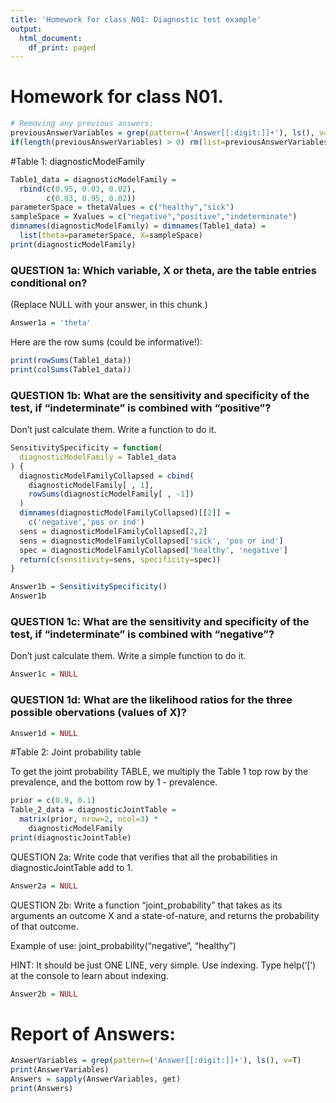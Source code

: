 ```yaml
---
title: 'Homework for class N01: Diagnostic test example'
output:
  html_document:
    df_print: paged
---
```


# Homework for class N01.

```r
# Removing any previous answers:
previousAnswerVariables = grep(pattern=('Answer[[:digit:]]+'), ls(), v=T) 
if(length(previousAnswerVariables) > 0) rm(list=previousAnswerVariables)
```

#Table 1: diagnosticModelFamily


```r
Table1_data = diagnosticModelFamily = 
  rbind(c(0.95, 0.03, 0.02), 
        c(0.03, 0.95, 0.02)) 
parameterSpace = thetaValues = c("healthy","sick")
sampleSpace = Xvalues = c("negative","positive","indeterminate")
dimnames(diagnosticModelFamily) = dimnames(Table1_data) = 
  list(theta=parameterSpace, X=sampleSpace)
print(diagnosticModelFamily)
```

### QUESTION 1a:  Which variable, X or theta, are the table entries conditional on?
(Replace NULL with your answer, in this chunk.)

```r
Answer1a = 'theta'
```
Here are the row sums (could be informative!):

```r
print(rowSums(Table1_data))
print(colSums(Table1_data))

```


### QUESTION 1b: What are the sensitivity and specificity of the test, if "indeterminate" is combined with "positive"? 
Don't just calculate them.  Write a function to do it.

```r
SensitivitySpecificity = function(
  diagnosticModelFamily = Table1_data
) {
  diagnosticModelFamilyCollapsed = cbind(
    diagnosticModelFamily[ , 1], 
    rowSums(diagnosticModelFamily[ , -1])
  ) 
  dimnames(diagnosticModelFamilyCollapsed)[[2]] = 
    c('negative','pos or ind')
  sens = diagnosticModelFamilyCollapsed[2,2]
  sens = diagnosticModelFamilyCollapsed['sick', 'pos or ind']
  spec = diagnosticModelFamilyCollapsed['healthy', 'negative']
  return(c(sensitivity=sens, specificity=spec))  
}

Answer1b = SensitivitySpecificity()
Answer1b
```


### QUESTION 1c: What are the sensitivity and specificity of the test, if "indeterminate" is combined with "negative"? 
Don't just calculate them.  Write a simple function to do it.

```r
Answer1c = NULL
```

### QUESTION 1d: What are the likelihood ratios for the three possible obervations (values of X)?

```r
Answer1d = NULL
```


#Table 2:  Joint probability table

To get the joint probability TABLE, we multiply the Table 1 top row by the prevalence, and the bottom row by 1 - prevalence.

```r
prior = c(0.9, 0.1)
Table_2_data = diagnosticJointTable = 
  matrix(prior, nrow=2, ncol=3) *
    diagnosticModelFamily
print(diagnosticJointTable)
```

QUESTION 2a:  Write code that verifies that all the probabilities in diagnosticJointTable add to 1.

```r
Answer2a = NULL
```


QUESTION 2b:  Write a function "joint_probability" that takes as its arguments an outcome X  and a state-of-nature, and returns the probability of that outcome.

Example of use: joint_probability("negative", "healthy")

HINT:  It should be just ONE LINE, very simple. Use indexing. 
Type help('[') at the console to learn about indexing.



```r
Answer2b = NULL
```



# Report of Answers:

```r
AnswerVariables = grep(pattern=('Answer[[:digit:]]+'), ls(), v=T) 
print(AnswerVariables)
Answers = sapply(AnswerVariables, get)
print(Answers)
```

